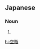 ==Japanese==
{{ja-kanjitab|あ|o1=き|びん}}

===Noun===
{{ja-noun|あきびん}}

# {{alternative form of|空き瓶|lang=ja}}

[[hi:空瓶]]